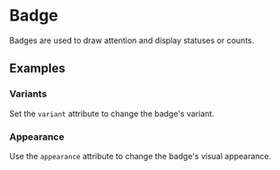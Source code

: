  
 
<Meta of={BadgeStories} />
 
# Badge
 
Badges are used to draw attention and display statuses or counts.
 
<Canvas of={BadgeStories.Default} />

## Examples

### Variants

Set the `variant` attribute to change the badge's variant.

<Canvas of={BadgeStories.Variants} />

### Appearance

Use the `appearance` attribute to change the badge's visual appearance.

<Canvas of={BadgeStories.Appearances} />